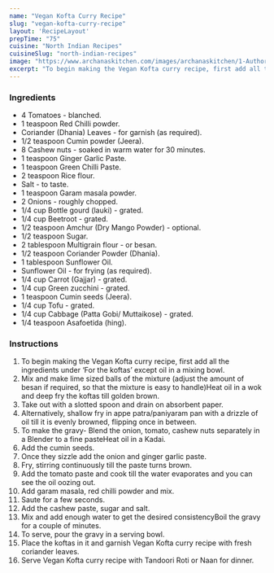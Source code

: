 ---
name: "Vegan Kofta Curry Recipe"
slug: "vegan-kofta-curry-recipe"
layout: 'RecipeLayout'
prepTime: "75"
cuisine: "North Indian Recipes"
cuisineSlug: "north-indian-recipes"
image: "https://www.archanaskitchen.com/images/archanaskitchen/1-Author/Madhuli_Ajay/Vegan_Kofta_curry.jpg"
excerpt: "To begin making the Vegan Kofta curry recipe, first add all the ingredients under ‘For the koftas’ except oil in a mixing bowl"
---

### Ingredients

- 4 Tomatoes - blanched.
- 1 teaspoon Red Chilli powder.
- Coriander (Dhania) Leaves - for garnish (as required).
- 1/2 teaspoon Cumin powder (Jeera).
- 8 Cashew nuts - soaked in warm water for 30 minutes.
- 1 teaspoon Ginger Garlic Paste.
- 1 teaspoon Green Chilli Paste.
- 2 teaspoon Rice flour.
- Salt - to taste.
- 1 teaspoon Garam masala powder.
- 2 Onions - roughly chopped.
- 1/4 cup Bottle gourd (lauki) - grated.
- 1/4 cup Beetroot - grated.
- 1/2 teaspoon Amchur (Dry Mango Powder) - optional.
- 1/2 teaspoon Sugar.
- 2 tablespoon Multigrain flour - or besan.
- 1/2 teaspoon Coriander Powder (Dhania).
- 1 tablespoon Sunflower Oil.
- Sunflower Oil - for frying (as required).
- 1/4 cup Carrot (Gajjar) - grated.
- 1/4 cup Green zucchini - grated.
- 1 teaspoon Cumin seeds (Jeera).
- 1/4 cup Tofu - grated.
- 1/4 cup Cabbage (Patta Gobi/ Muttaikose) - grated.
- 1/4 teaspoon Asafoetida (hing).

### Instructions

1. To begin making the Vegan Kofta curry recipe, first add all the ingredients under ‘For the koftas’ except oil in a mixing bowl.
1. Mix and make lime sized balls of the mixture (adjust the amount of besan if required, so that the mixture is easy to handle)Heat oil in a wok and deep fry the koftas till golden brown.
1. Take out with a slotted spoon and drain on absorbent paper.
1. Alternatively, shallow fry in appe patra/paniyaram pan with a drizzle of oil till it is evenly browned, flipping once in between.
1. To make the gravy- Blend the onion, tomato, cashew nuts separately in a Blender to a fine pasteHeat oil in a Kadai.
1. Add the cumin seeds.
1. Once they sizzle add the onion and ginger garlic paste.
1. Fry, stirring continuously till the paste turns brown.
1. Add the tomato paste and cook till the water evaporates and you can see the oil oozing out.
1. Add garam masala, red chilli powder and mix.
1. Saute for a few seconds.
1. Add the cashew paste, sugar and salt.
1. Mix and add enough water to get the desired consistencyBoil the gravy for a couple of minutes.
1. To serve, pour the gravy in a serving bowl.
1. Place the koftas in it and garnish Vegan Kofta curry recipe with fresh coriander leaves.
1. Serve Vegan Kofta curry recipe with Tandoori Roti or Naan for dinner.
